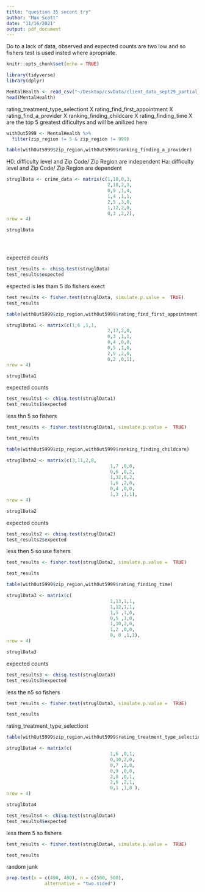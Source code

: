 ```yaml
---
title: "question 35 secont try"
author: "Max Scott"
date: "11/16/2021"
output: pdf_document
---
```

Do to a lack of data, observed and expected counts are two low and so fishers test is used insted where apropriate. 

```r
knitr::opts_chunk$set(echo = TRUE)
```

```r
library(tidyverse)
library(dplyr)

```


```r
MentalHealth <- read_csv("~/Desktop/csvData/client_data_sept29_partial_rename.csv")
head(MentalHealth)
```

rating_treatment_type_selectiont X
rating_find_first_appointment	X
rating_find_a_provider	X
ranking_finding_childcare X
rating_finding_time	X
are the top 5 greatest dificultys and will be anilized here 

```r
withOut5999 <- MentalHealth %>% 
  filter(zip_region != 5 & zip_region != 999)
```






```r
table(withOut5999$zip_region,withOut5999$ranking_finding_a_provider)
```






H0: difficulty level and Zip Code/ Zip Region are  independent 
Ha: difficulty level  and Zip Code/ Zip Region are dependent 

```r
struglData <- crime_data <- matrix(c(1,18,0,3,
                                     2,18,2,3,
                                     0,9 ,1,4,
                                     1,4 ,1,1,
                                     2,5 ,3,0,
                                     1,12,2,0,
                                     0,3 ,2,2), 
nrow = 4)

struglData





```

expected counts 
```r
test_results <- chisq.test(struglData)
test_results$expected

```

espected is les tham 5 
do fishers exect 

```r
test_results <- fisher.test(struglData, simulate.p.value =  TRUE)
test_results
```




```r
table(withOut5999$zip_region,withOut5999$rating_find_first_appointment)
```


```r
struglData1 <- matrix(c(1,6 ,1,1,
                                     2,17,2,0,
                                     0,3 ,1,1,
                                     0,4 ,0,0,
                                     0,5 ,1,0,
                                     2,9 ,2,0,
                                     0,2 ,0,1), 
nrow = 4)

struglData1


```
expected counts 
```r
test_results1 <- chisq.test(struglData1)
test_results1$expected

```
less thn 5 so fishers 

```r
test_results <- fisher.test(struglData1, simulate.p.value =  TRUE)

test_results
```




```r
table(withOut5999$zip_region,withOut5999$ranking_finding_childcare)
```

```r
struglData2 <- matrix(c(3,11,2,8,
                                      1,7 ,0,0,
                                      0,6 ,0,2,
                                      1,32,6,2,
                                      1,6 ,2,0,
                                      0,4 ,0,0,
                                      1,3 ,1,1), 
nrow = 4)

struglData2


```

expected counts 
```r
test_results2 <- chisq.test(struglData2)
test_results2$expected

```

less then 5 so use fishers 
```r
test_results <- fisher.test(struglData2, simulate.p.value =  TRUE)

test_results
```


```r
table(withOut5999$zip_region,withOut5999$rating_finding_time)
```


```r
struglData3 <- matrix(c(
                                      1,13,1,1,
                                      1,12,1,1,
                                      1,5 ,1,0,
                                      0,5 ,1,0,
                                      1,10,2,0,
                                      1,2 ,0,0,
                                      0, 0 ,1,1), 
nrow = 4)

struglData3


```

expected counts 
```r
test_results3 <- chisq.test(struglData3)
test_results3$expected

```
less the n5 so fishers 

```r
test_results <- fisher.test(struglData3, simulate.p.value =  TRUE)

test_results
```



rating_treatment_type_selectiont



```r
table(withOut5999$zip_region,withOut5999$rating_treatment_type_selection)
```





```r
struglData4 <- matrix(c(
                                      1,6 ,0,1,
                                      0,10,2,0,
                                      0,7 ,2,0,
                                      0,9 ,0,0,
                                      2,8 ,0,1,
                                      2,6 ,2,1,
                                      0,1 ,1,0 ), 
nrow = 4)

struglData4


```

```r
test_results4 <- chisq.test(struglData4)
test_results4$expected
```

less them 5 so fishers 
```r
test_results <- fisher.test(struglData4, simulate.p.value =  TRUE)

test_results
```


random junk 
```r
prop.test(x = c(490, 400), n = c(500, 500),
              alternative = "two.sided")

```


